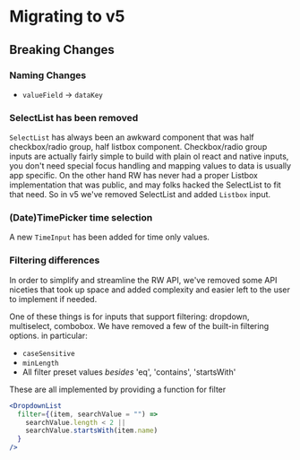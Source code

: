 # Migrating to v5

## Breaking Changes

### Naming Changes

- `valueField` -> `dataKey`

### SelectList has been removed

`SelectList` has always been an awkward component that was half checkbox/radio group,
half listbox component. Checkbox/radio group inputs are actually fairly simple
to build with plain ol react and native inputs, you don't need special focus handling
and mapping values to data is usually app specific. On the other hand RW has never
had a proper Listbox implementation that was public, and may folks hacked the SelectList
to fit that need. So in v5 we've removed SelectList and added `Listbox` input.


### (Date)TimePicker time selection

A new `TimeInput` has been added for time only values.

### Filtering differences

In order to simplify and streamline the RW API, we've removed some API niceties
that took up space and added complexity and easier left to the user to implement if needed.

One of these things is for inputs that support filtering: dropdown, multiselect, combobox.
We have removed a few of the built-in filtering options. in particular:

- `caseSensitive`
- `minLength`
- All filter preset values _besides_ 'eq', 'contains', 'startsWith'

These are all implemented by providing a function for filter

```jsx
<DropdownList
  filter={(item, searchValue = "") =>
    searchValue.length < 2 ||
    searchValue.startsWith(item.name)
  }
/>
```
